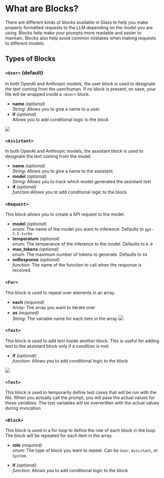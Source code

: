 
# What are Blocks?

There are different kinds of blocks available in Glass to help you make properly formatted requests to the LLM depending on the model you are using. Blocks help make your prompts more readable and easier to maintain. Blocks also help avoid common mistakes when making requests to different models.

## Types of Blocks

### `<User>` (default)

In both OpenAI and Anthropic models, the user block is used to designate the text coming from the user/human. If no block is present, on save, your file will be wrapped inside a `<User>` block.

- **name** <i>(optional)</i> <br/> _String_: Allows you to give a name to a user.
- **if** <i>(optional)</i> <br/> Allows you to add conditional logic to the block

<Image src={userBlock} />

### `<Assistant>`

In both OpenAI and Anthropic models, the assistant block is used to designate the text coming from the model.

- **name** <i>(optional)</i> <br/> _String_: Allows you to give a name to the assistant.
- **model** <i>(optional)</i> <br/> _String_: Allows you to track which model generated the assistant text
- **if** <i>(optional)</i> <br/> _function_:Allows you to add conditional logic to the block

### `<Request>`

This block allows you to create a API request to the model.

- **model** <i>(optional)</i> <br/> _enum_: The name of the model you want to inference. Defaults to `gpt-3.5-turbo`
- **temperature** <i>(optional)</i> <br/> _enum_: The temperance of the inference to the model. Defaults to `0.0`
- **max_tokens** <i>(optional)</i> <br/> _enum_: The maximum number of tokens to generate. Defaults to `64`
- **onResponse** <i>(optional)</i> <br/> _function_: The name of the function to call when the response is received.

### `<For>`

This block is used to repeat over elements in an array.

- **each** <i>(required)</i> <br/> _Array_: The array you want to iterate over
- **as** <i>(required)</i><br/> _String_: The variable name for each item in the array
  <Image src={forLoop} />

### `<Text>`

This block is used to add text inside another block. This is useful for adding text to the assistant block only if a condition is met.

- **if** <i>(optional)</i> <br/> _function_: Allows you to add conditional logic to the block

<Image src={conditional} />

### `<Test>`

This block is used to temporarily define test cases that will be run with the file. When you actually call the prompt, you will pass the actual values for these variables. The test variables will be overwritten with the actual values during invocation.

### `<Block>`

This block is used in a for loop to define the role of each block in the loop. The block will be repeated for each item in the array.

- **role** <i>(required)</i> <br/> _enum_: The type of block you want to repeat. Can be `User`, `Assistant`, or `System`.

- **if** <i>(optional)</i> <br/> _function_: Allows you to add conditional logic to the block
